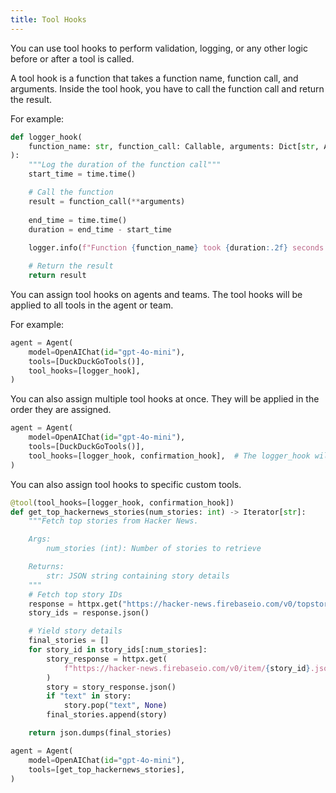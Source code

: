 ```yaml
---
title: Tool Hooks
---
```


You can use tool hooks to perform validation, logging, or any other logic before or after a tool is called.

A tool hook is a function that takes a function name, function call, and arguments.  Inside the tool hook, you have to call the function call and return the result.

For example:

```python
def logger_hook(
    function_name: str, function_call: Callable, arguments: Dict[str, Any]
):
    """Log the duration of the function call"""
    start_time = time.time()

    # Call the function
    result = function_call(**arguments)
    
    end_time = time.time()
    duration = end_time - start_time
    
    logger.info(f"Function {function_name} took {duration:.2f} seconds to execute")

    # Return the result
    return result
```

You can assign tool hooks on agents and teams.  The tool hooks will be applied to all tools in the agent or team.

For example:

```python
agent = Agent(
    model=OpenAIChat(id="gpt-4o-mini"),
    tools=[DuckDuckGoTools()],
    tool_hooks=[logger_hook],
)
```

You can also assign multiple tool hooks at once. They will be applied in the order they are assigned.

```python
agent = Agent(
    model=OpenAIChat(id="gpt-4o-mini"),
    tools=[DuckDuckGoTools()],
    tool_hooks=[logger_hook, confirmation_hook],  # The logger_hook will run on the outer layer, and the confirmation_hook will run on the inner layer
)
```

You can also assign tool hooks to specific custom tools.

```python
@tool(tool_hooks=[logger_hook, confirmation_hook])
def get_top_hackernews_stories(num_stories: int) -> Iterator[str]:
    """Fetch top stories from Hacker News.

    Args:
        num_stories (int): Number of stories to retrieve

    Returns:
        str: JSON string containing story details
    """
    # Fetch top story IDs
    response = httpx.get("https://hacker-news.firebaseio.com/v0/topstories.json")
    story_ids = response.json()

    # Yield story details
    final_stories = []
    for story_id in story_ids[:num_stories]:
        story_response = httpx.get(
            f"https://hacker-news.firebaseio.com/v0/item/{story_id}.json"
        )
        story = story_response.json()
        if "text" in story:
            story.pop("text", None)
        final_stories.append(story)

    return json.dumps(final_stories)

agent = Agent(
    model=OpenAIChat(id="gpt-4o-mini"),
    tools=[get_top_hackernews_stories],
)
```





